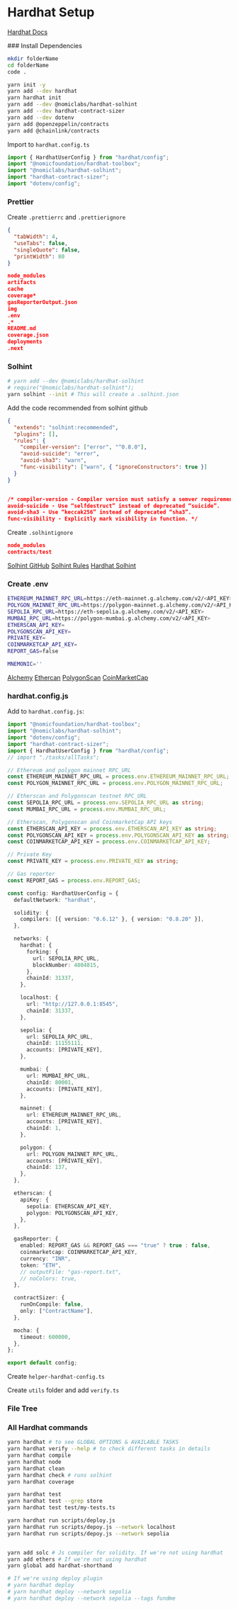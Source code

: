 
# Hardhat Setup

[Hardhat Docs](https://hardhat.org/hardhat-runner/docs/getting-started#overview)

<Steps>
### Install Dependencies

```zsh filename="Terminal"
mkdir folderName
cd folderName
code .

yarn init -y
yarn add --dev hardhat
yarn hardhat init
yarn add --dev @nomiclabs/hardhat-solhint
yarn add --dev hardhat-contract-sizer
yarn add --dev dotenv
yarn add @openzeppelin/contracts
yarn add @chainlink/contracts
```

Import to `hardhat.config.ts`

```ts filename="hardhat.config.ts"
import { HardhatUserConfig } from "hardhat/config";
import "@nomicfoundation/hardhat-toolbox";
import "@nomiclabs/hardhat-solhint";
import "hardhat-contract-sizer";
import "dotenv/config";
```

### Prettier

Create `.prettierrc` and `.prettierignore`

```json filename=".prettierrc"
{
  "tabWidth": 4,
  "useTabs": false,
  "singleQuote": false,
  "printWidth": 80
}
```

```json filename=".prettierignore"
node_modules
artifacts
cache
coverage*
gasReporterOutput.json
img
.env
.*
README.md
coverage.json
deployments
.next
```

### Solhint

```zsh filename="Terminal"
# yarn add --dev @nomiclabs/hardhat-solhint
# require("@nomiclabs/hardhat-solhint");
yarn solhint --init # This will create a .solhint.json
```

Add the code recommended from solhint github

```json filename=".solhint.json"
{
  "extends": "solhint:recommended",
  "plugins": [],
  "rules": {
    "compiler-version": ["error", "^0.8.0"],
    "avoid-suicide": "error",
    "avoid-sha3": "warn",
    "func-visibility": ["warn", { "ignoreConstructors": true }]
  }
}


/* compiler-version - Compiler version must satisfy a semver requirement. default is ^0.5.8 but we're using 0.8 now so we add this line
avoid-suicide - Use “selfdestruct” instead of deprecated “suicide”.
avoid-sha3 - Use “keccak256” instead of deprecated “sha3”.
func-visibility - Explicitly mark visibility in function. */
```

Create `.solhintignore`

```json filename=".solhintignore"
node_modules
contracts/test
```

[Solhint GitHub](https://github.com/protofire/solhint)
[Solhint Rules](https://protofire.github.io/solhint/docs/rules.html#security-rules)
[Hardhat Solhint](https://hardhat.org/hardhat-runner/plugins/nomiclabs-hardhat-solhint)

### Create .env

```zsh filename=".env"
ETHEREUM_MAINNET_RPC_URL=https://eth-mainnet.g.alchemy.com/v2/<API_KEY>
POLYGON_MAINNET_RPC_URL=https://polygon-mainnet.g.alchemy.com/v2/<API_KEY>
SEPOLIA_RPC_URL=https://eth-sepolia.g.alchemy.com/v2/<API_KEY>
MUMBAI_RPC_URL=https://polygon-mumbai.g.alchemy.com/v2/<API_KEY>
ETHERSCAN_API_KEY=
POLYGONSCAN_API_KEY=
PRIVATE_KEY=
COINMARKETCAP_API_KEY=
REPORT_GAS=false

MNEMONIC=''
```

[Alchemy](https://dashboard.alchemy.com/)
[Ethercan](https://etherscan.io/myapikey)
[PolygonScan](https://polygonscan.com/)
[CoinMarketCap](https://pro.coinmarketcap.com/account/)

### hardhat.config.js

Add to `hardhat.config.js`:

```ts filename="hardhat.config.js" showLineNumbers
import "@nomicfoundation/hardhat-toolbox";
import "@nomiclabs/hardhat-solhint";
import "dotenv/config";
import "hardhat-contract-sizer";
import { HardhatUserConfig } from "hardhat/config";
// import "./tasks/allTasks";

// Ethereum and polygon mainnet RPC_URL
const ETHEREUM_MAINNET_RPC_URL = process.env.ETHEREUM_MAINNET_RPC_URL;
const POLYGON_MAINNET_RPC_URL = process.env.POLYGON_MAINNET_RPC_URL;

// Etherscan and Polygonscan testnet RPC_URL
const SEPOLIA_RPC_URL = process.env.SEPOLIA_RPC_URL as string;
const MUMBAI_RPC_URL = process.env.MUMBAI_RPC_URL;

// Etherscan, Polygonscan and CoinmarketCap API keys
const ETHERSCAN_API_KEY = process.env.ETHERSCAN_API_KEY as string;
const POLYGONSCAN_API_KEY = process.env.POLYGONSCAN_API_KEY as string;
const COINMARKETCAP_API_KEY = process.env.COINMARKETCAP_API_KEY;

// Private Key
const PRIVATE_KEY = process.env.PRIVATE_KEY as string;

// Gas reporter
const REPORT_GAS = process.env.REPORT_GAS;

const config: HardhatUserConfig = {
  defaultNetwork: "hardhat",

  solidity: {
    compilers: [{ version: "0.6.12" }, { version: "0.8.20" }],
  },

  networks: {
    hardhat: {
      forking: {
        url: SEPOLIA_RPC_URL,
        blockNumber: 4804815,
      },
      chainId: 31337,
    },

    localhost: {
      url: "http://127.0.0.1:8545",
      chainId: 31337,
    },

    sepolia: {
      url: SEPOLIA_RPC_URL,
      chainId: 11155111,
      accounts: [PRIVATE_KEY],
    },

    mumbai: {
      url: MUMBAI_RPC_URL,
      chainId: 80001,
      accounts: [PRIVATE_KEY],
    },

    mainnet: {
      url: ETHEREUM_MAINNET_RPC_URL,
      accounts: [PRIVATE_KEY],
      chainId: 1,
    },

    polygon: {
      url: POLYGON_MAINNET_RPC_URL,
      accounts: [PRIVATE_KEY],
      chainId: 137,
    },
  },

  etherscan: {
    apiKey: {
      sepolia: ETHERSCAN_API_KEY,
      polygon: POLYGONSCAN_API_KEY,
    },
  },

  gasReporter: {
    enabled: REPORT_GAS && REPORT_GAS === "true" ? true : false,
    coinmarketcap: COINMARKETCAP_API_KEY,
    currency: "INR",
    token: "ETH",
    // outputFile: "gas-report.txt",
    // noColors: true,
  },

  contractSizer: {
    runOnCompile: false,
    only: ["ContractName"],
  },

  mocha: {
    timeout: 600000,
  },
};

export default config;
```

Create `helper-hardhat-config.ts`

Create `utils` folder and add `verify.ts`

</Steps>

### File Tree

<FileTree>
  <FileTree.Folder name="contract" defaultOpen>
    <FileTree.Folder name="tests" defaultOpen>
      <FileTree.File name="test.sol" />
    </FileTree.Folder>
    <FileTree.File name="Raffle.sol" />
  </FileTree.Folder>
  <FileTree.Folder name="scripts" defaultOpen>
    <FileTree.File name="deploy.ts" />
  </FileTree.Folder>
  <FileTree.Folder name="test" defaultOpen>
    <FileTree.Folder name="staging">
      <FileTree.File name="raffle.staging.test.ts" />
    </FileTree.Folder>
    <FileTree.Folder name="unit">
      <FileTree.File name="raffle.test.ts" />
    </FileTree.Folder>
  </FileTree.Folder>
  <FileTree.Folder name="utils" defaultOpen>
    <FileTree.File name="verify.ts" />
  </FileTree.Folder>
  <FileTree.File name=".env" />
  <FileTree.File name=".gitignore" />
  <FileTree.File name=".prettierignore" />
  <FileTree.File name=".prettierrc" />
  <FileTree.File name=".solhint.json" />
  <FileTree.File name=".solhintignore" />
  <FileTree.File name="hardhat.config.ts" />
  <FileTree.File name="helper-hardhat-config.ts" />
  <FileTree.File name="package.json" />
  <FileTree.File name="README.md" />
  <FileTree.File name="tsconfig.json" />
  <FileTree.File name="yarn.lock" />
</FileTree>

### All Hardhat commands

```zsh filename="Terminal"
yarn hardhat # to see GLOBAL OPTIONS & AVAILABLE TASKS
yarn hardhat verify --help # to check different tasks in details
yarn hardhat compile
yarn hardhat node
yarn hardhat clean
yarn hardhat check # runs solhint
yarn hardhat coverage

yarn hardhat test
yarn hardhat test --grep store
yarn hardhat test test/my-tests.ts

yarn hardhat run scripts/deploy.js
yarn hardhat run scripts/depoy.js --network localhost
yarn hardhat run scripts/depoy.js --network sepolia


yarn add solc # Js compiler for solidity. If we're not using hardhat
yarn add ethers # If we're not using hardhat
yarn global add hardhat-shorthand

# If we're using deploy plugin
# yarn hardhat deploy
# yarn hardhat deploy --network sepolia
# yarn hardhat deploy --network sepolia --tags fundme
```

